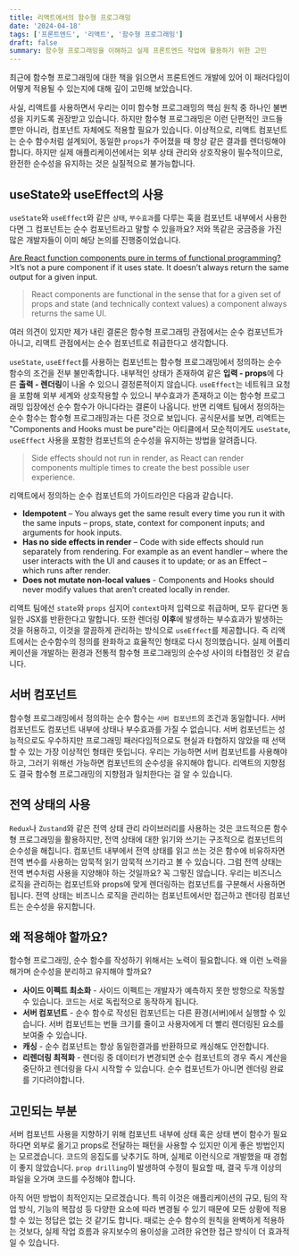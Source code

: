 ```yaml
---
title: 리액트에서의 함수형 프로그래밍
date: '2024-04-18'
tags: ['프론트엔드', '리액트', '함수형 프로그래밍']
draft: false
summary: 함수형 프로그래밍을 이해하고 실제 프론트엔드 작업에 활용하기 위한 고민
---
```


최근에 함수형 프로그래밍에 대한 책을 읽으면서 프론트엔드 개발에 있어 이 패러다임이 어떻게 적용될 수 있는지에 대해 깊이 고민해 보았습니다.

사실, 리액트를 사용하면서 우리는 이미 함수형 프로그래밍의 핵심 원칙 중 하나인 불변성을 지키도록 권장받고 있습니다. 하지만 함수형 프로그래밍은 이런 단편적인 코드들 뿐만 아니라, 컴포넌트 자체에도 적용할 필요가 있습니다. 이상적으로, 리액트 컴포넌트는 순수 함수처럼 설계되어, 동일한 `props`가 주어졌을 때 항상 같은 결과를 렌더링해야 합니다. 하지만 실제 애플리케이션에서는 외부 상태 관리와 상호작용이 필수적이므로, 완전한 순수성을 유지하는 것은 실질적으로 불가능합니다.

## useState와 useEffect의 사용

`useState`와 `useEffect`와 같은 `상태`, `부수효과`를 다루는 훅을 컴포넌트 내부에서 사용한다면 그 컴포넌트는 순수 컴포넌트라고 말할 수 있을까요? 저와 똑같은 궁금증을 가진 많은 개발자들이 이미 해당 논의를 진행중이었습니다.

<a href="https://www.reddit.com/r/reactjs/comments/15xne3o/are_react_function_components_pure_in_terms_of/">
  Are React function components pure in terms of functional programming?
</a>
>It’s not a pure component if it uses state. It doesn’t always return the same output for a given input.

> React components are functional in the sense that for a given set of props and state (and technically context values) a component always returns the same UI.

여러 의견이 있지만 제가 내린 결론은 함수형 프로그래밍 관점에서는 순수 컴포넌트가 아니고, 리액트 관점에서는 순수 컴포넌트로
취급한다고 생각합니다.

`useState`, `useEffect`를 사용하는 컴포넌트는 함수형 프로그래밍에서 정의하는 순수 함수의 조건을 전부 불만족합니다. 내부적인 상태가 존재하여 같은 **입력 - props**에 다른 **출력 - 렌더링**이 나올 수 있으니 결정론적이지 않습니다. `useEffect`는 네트워크 요청을 포함해 외부 세계와 상호작용할 수 있으니 부수효과가 존재하고 이는 함수형 프로그래밍 입장에선 순수 함수가 아니다라는 결론이 나옵니다.
반면 리액트 팀에서 정의하는 순수 함수는 함수형 프로그래밍과는 다른 것으로 보입니다. 공식문서를 보면, 리액트는 "Components and Hooks must be pure"라는 아티클에서 모순적이게도 `useState`, `useEffect` 사용을 포함한 컴포넌트의 순수성을 유지하는 방법을 알려줍니다.

> Side effects should not run in render, as React can render components multiple times to create the best possible user experience.

리액트에서 정의하는 순수 컴포넌트의 가이드라인은 다음과 같습니다.

- **Idempotent** – You always get the same result every time you run it with the same inputs – props, state, context for component inputs; and arguments for hook inputs.
- **Has no side effects in render** – Code with side effects should run separately from rendering. For example as an event handler – where the user interacts with the UI and causes it to update; or as an Effect – which runs after render.
- **Does not mutate non-local values** - Components and Hooks should never modify values that aren’t created locally in render.

리액트 팀에선 `state`와 `props` 심지어 `context`마저 입력으로 취급하며, 모두 같다면 동일한 JSX를 반환한다고 말합니다.
또한 렌더링 **이후**에 발생하는 부수효과가 발생하는 것을 허용하고, 이것을 깔끔하게 관리하는 방식으로 `useEffect`를 제공합니다. 즉 리액트에서는 순수함수의 정의를 완화하고 효율적인 형태로 다시 정의했습니다. 실제 어플리케이션을 개발하는 환경과 전통적 함수형 프로그래밍의 순수성 사이의 타협점인 것 같습니다.

## 서버 컴포넌트

함수형 프로그래밍에서 정의하는 순수 함수는 `서버 컴포넌트`의 조건과 동일합니다. 서버 컴포넌트도 컴포넌트 내부에 상태나 부수효과를 가질 수 없습니다. 서버 컴포넌트는 성능적으로도 우수하지만 프로그래밍 패러다임적으로도 현실과 타협하지 않았을 때 선택할 수 있는 가장 이상적인 형태란 뜻입니다. 우리는 가능하면 서버 컴포넌트를 사용해야 하고, 그러기 위해선 가능하면 컴포넌트의 순수성을 유지해야 합니다.
리액트의 지향점도 결국 함수형 프로그래밍의 지향점과 일치한다는 걸 알 수 있습니다.

## 전역 상태의 사용

`Redux`나 `Zustand`와 같은 전역 상태 관리 라이브러리를 사용하는 것은 코드적으론 함수형 프로그래밍을 활용하지만, 전역 상태에 대한 읽기와 쓰기는 구조적으로 컴포넌트의 순수성을 해칩니다. 컴포넌트 내부에서 전역 상태를 읽고 쓰는 것은 함수에 비유하자면 전역 변수를 사용하는 암묵적 읽기 암묵적 쓰기라고 볼 수 있습니다. 그럼 전역 상태는 전역 변수처럼 사용을 지양해야 하는 것일까요? 꼭 그렇진 않습니다. 우리는 비즈니스 로직을 관리하는 컴포넌트와 props에 맞게 렌더링하는 컴포넌트를 구분해서 사용하면 됩니다. 전역 상태는 비즈니스 로직을 관리하는 컴포넌트에서만 접근하고 렌더링 컴포넌트는 순수성을 유지합니다.

## 왜 적용해야 할까요?

함수형 프로그래밍, 순수 함수를 작성하기 위해서는 노력이 필요합니다. 왜 이런 노력을 해가며 순수성을 분리하고 유지해야 할까요?

- **사이드 이펙트 최소화** - 사이드 이펙트는 개발자가 예측하지 못한 방향으로 작동할 수 있습니다. 코드는 서로 독립적으로 동작하게 됩니다.
- **서버 컴포넌트** - 순수 함수로 작성된 컴포넌트는 다른 환경(서버)에서 실행할 수 있습니다. 서버 컴포넌트는 번들 크기를 줄이고 사용자에게 더 빨리 렌더링된 요소를 보여줄 수 있습니다.
- **캐싱** - 순수 컴포넌트는 항상 동일한결과를 반환하므로 캐싱해도 안전합니다.
- **리렌더링 최적화** - 렌더링 중 데이터가 변경되면 순수 컴포넌트의 경우 즉시 계산을 중단하고 렌더링을 다시 시작할 수 있습니다. 순수 컴포넌트가 아니면 렌더링 완료를 기다려야합니다.

## 고민되는 부분

서버 컴포넌트 사용을 지향하기 위해 컴포넌트 내부에 상태 혹은 상태 변이 함수가 필요하다면 외부로 옮기고 props로 전달하는 패턴을 사용할 수 있지만 이게 좋은 방법인지는 모르겠습니다. 코드의 응집도를 낮추기도 하며, 실제로 이런식으로 개발했을 때 경험이 좋지 않았습니다. `prop drilling`이 발생하여 수정이 필요할 때, 결국 두개 이상의 파일을 오가며 코드를 수정해야 합니다.

아직 어떤 방법이 최적인지는 모르겠습니다. 특히 이것은 애플리케이션의 규모, 팀의 작업 방식, 기능의 복잡성 등 다양한 요소에 따라 변경될 수 있기 때문에 모든 상황에 적용할 수 있는 정답은 없는 것 같기도 합니다. 때로는 순수 함수의 원칙을 완벽하게 적용하는 것보다, 실제 작업 흐름과 유지보수의 용이성을 고려한 유연한 접근 방식이 더 효과적일 수 있습니다.
